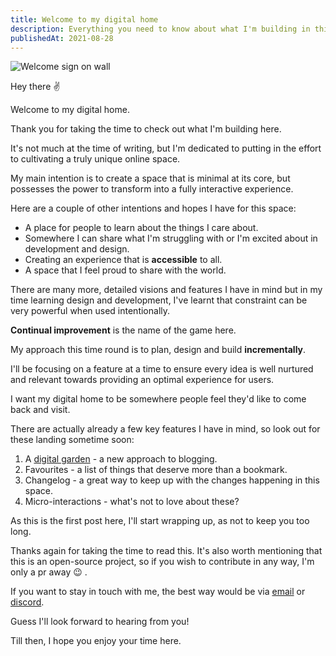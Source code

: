 ```yaml
---
title: Welcome to my digital home
description: Everything you need to know about what I'm building in this space.
publishedAt: 2021-08-28
---
```


<Image
  src="/static/images/welcome/welcome.jpeg"
  alt="Welcome sign on wall"
  width={768}
  height={440}
  rounded="$md"
  objectFit="cover"
  priority
/>

Hey there <span alt='peace out emoji' role="img">✌️</span>

Welcome to my digital home.

Thank you for taking the time to check out what I'm building here.

It's not much at the time of writing, but I'm dedicated to putting in the effort to cultivating a truly unique online space.

My main intention is to create a space that is minimal at its core, but possesses the power to transform into a fully interactive experience.

Here are a couple of other intentions and hopes I have for this space:

- A place for people to learn about the things I care about.
- Somewhere I can share what I'm struggling with or I'm excited about in development and design.
- Creating an experience that is **accessible** to all.
- A space that I feel proud to share with the world.

There are many more, detailed visions and features I have in mind but in my time learning design and development, I've learnt that constraint can be very powerful when used intentionally.

**Continual improvement** is the name of the game here.

My approach this time round is to plan, design and build **incrementally**.

I'll be focusing on a feature at a time to ensure every idea is well nurtured and relevant towards providing an optimal experience for users.

I want my digital home to be somewhere people feel they'd like to come back and visit.

There are actually already a few key features I have in mind, so look out for these landing sometime soon:

1. A [digital garden](https://joelhooks.com/digital-garden) - a new approach to blogging.
2. Favourites - a list of things that deserve more than a bookmark.
3. Changelog - a great way to keep up with the changes happening in this space.
4. Micro-interactions - what's not to love about these?

As this is the first post here, I'll start wrapping up, as not to keep you too long.

Thanks again for taking the time to read this. It's also worth mentioning that this is an open-source project, so if you wish to contribute in any way, I'm only a pr away <span alt="wink emoji" role="img">😉</span> .

If you want to stay in touch with me, the best way would be via [email](mailto:gregogun97@gmail.com) or [discord](https://discord.gg/AenzEryw).

Guess I'll look forward to hearing from you!

Till then, I hope you enjoy your time here.

